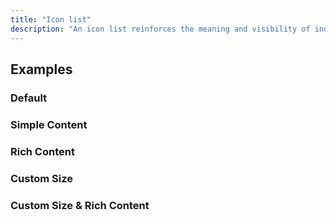 ```yaml
---
title: "Icon list"
description: "An icon list reinforces the meaning and visibility of individual list items with a leading icon."
---
```



## Examples

### Default

<ComponentPreview component="icon-list" variant="icon-list" />

### Simple Content

<ComponentPreview component="icon-list" variant="icon-list-simple-content" />

### Rich Content

<ComponentPreview component="icon-list" variant="icon-list-rich-content" />

### Custom Size

<ComponentPreview component="icon-list" variant="icon-list-custom-size" />

### Custom Size & Rich Content

<ComponentPreview component="icon-list" variant="icon-list-custom-size-rich-content" />


